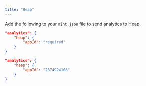 ```yaml
---
title: "Heap"
---
```


Add the following to your `mint.json` file to send analytics to Heap.

<CodeGroup>

```json Analytics options in mint.json
"analytics": {
    "heap": {
        "appId": "required"
    }
}
```

```json Example
"analytics": {
    "heap": {
        "appId": "2674924108"
    }
}
```

</CodeGroup>
